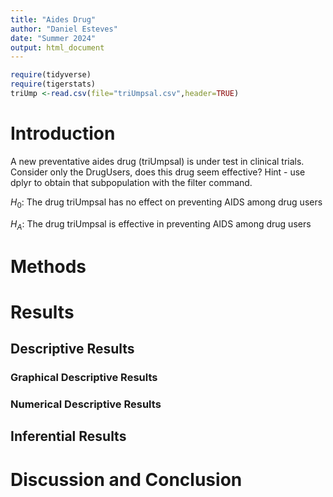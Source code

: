 ```yaml
---
title: "Aides Drug"
author: "Daniel Esteves"
date: "Summer 2024"
output: html_document
---
```


```r
require(tidyverse)
require(tigerstats)
triUmp <-read.csv(file="triUmpsal.csv",header=TRUE)
```

# Introduction

<!--In this section you explain what you are trying to show.  Where did the data come from?  What is the research or other question you are trying to answer?.  If you skimp in this section expect to be marked down in your grade. Paint a picture of the project a couple of paragraphs is expected!-->

A new  preventative aides drug (triUmpsal) is under test in clinical trials. Consider only the DrugUsers, does this drug seem effective?  Hint - use dplyr to obtain that subpopulation with the filter command.

$H_0$: The drug triUmpsal has no effect on preventing AIDS among drug users

$H_A$: The drug triUmpsal is effective in preventing AIDS among drug users

# Methods

<!--Decide on your methods:  use "variable analysis" or other appropriate descriptors.  Make sure to choose at least one graphical method and at least one numerical method. Discuss what data manipulations may be needed for example subsetting or other binning procedures and what sort of graphical displays and inferential tools will be used!-->

# Results

<!--Divide this section into two sub-sections:  One for your descriptive  results and one for your inferential results.!-->

## Descriptive Results

### Graphical Descriptive Results

<!--Graphical results here.  Make sure to show your code.  Provide appropriate labels for axes, giving units if possible, and provide a good title for the graph, too.  Use the graphical results to describe the patterns if any that exist in the data as focused toward the research question. Bottom line is to explain the features of the graph that are relevant to conforming or departing to what is expected by your null hypothesis !-->

### Numerical Descriptive Results

<!--Numerical results go here. Use the numerical results to describe the patterns if any that exist in the data as focused toward the research question!-->

## Inferential Results

<!--State hypothesis clearly.  Make sure your discussion of the inferential test covers all the aspects that the test output produces, such as test statistic, p-value etc.  Make a decision about the null hypothesis, explain the assumptions on which the selected test/procedure was based, and why the chosen procedure satisfys the assumptions and is appropriate to answer the research question!-->


# Discussion and Conclusion

<!--Discussion and conclusion here.  If you found a relationship be sure to consider whether the relationship occurs because one of the variavbles causes the other, or whether they perhasps are related for some other reason.  Watch the chapter 6 videos from the GeorgeTown videos collection.!-->

